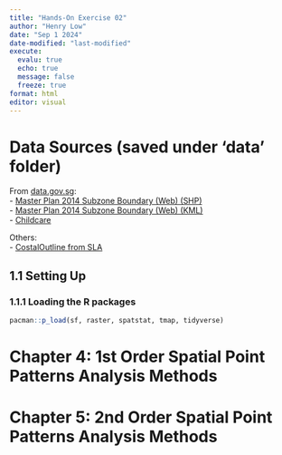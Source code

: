 ```yaml
---
title: "Hands-On Exercise 02"
author: "Henry Low"
date: "Sep 1 2024"
date-modified: "last-modified"
execute:
  evalu: true
  echo: true
  message: false
  freeze: true
format: html
editor: visual
---
```


# Data Sources (saved under 'data' folder)

From [data.gov.sg](https://data.gov.sg/):\
- [Master Plan 2014 Subzone Boundary (Web) (SHP)](https://data.gov.sg/datasets?query=Master+Plan+2014+Subzone+Boundary&page=1&resultId=d_d14da225fccf921049ab64238ff473d9)\
- [Master Plan 2014 Subzone Boundary (Web) (KML)](https://data.gov.sg/datasets?query=Master+Plan+2014+Subzone+Boundary&page=1&resultId=d_5cb80a95445f236737f6bc2bfe5f159d)\
- [Childcare](https://data.gov.sg/datasets?query=child+care&page=1&resultId=d_5d668e3f544335f8028f546827b773b4)

Others:\
- [CostalOutline from SLA](https://www.sla.gov.sg/geospatial-development-and-services/digitised-land-information)

## 1.1 Setting Up

### 1.1.1 Loading the R packages
```r
pacman::p_load(sf, raster, spatstat, tmap, tidyverse)
```

# Chapter 4: 1st Order Spatial Point Patterns Analysis Methods















































































# Chapter 5: 2nd Order Spatial Point Patterns Analysis Methods




















































